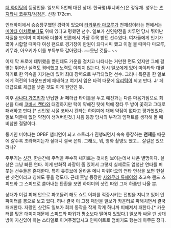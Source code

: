 [[더 화이팅]]의 등장인물. 일보의 5번째 대전 상대. 한국명(투니버스)은 정유채. 성우는 [[츠지타니 코우지]]/[[김정은]]. 신장 172cm.

인터하이에서 승승장구했던 경력이 있으며 [[타카무라 마모루]]가 천재성이라는 면에서는 [[미야타 이치로]]보다도 위에 있다고 평했던 선수. 일보가 신인왕전을 치루던 당시 뛰어난 자질을 보이며 미야타와 더불어 언론에서 가장 주목 받던 선수였다. 여자들에게 인기가 많아 시합할 때마다 여성 팬으로 경기장이 만원이 되다시피 했고 이걸 볼 때마다 마모루, 키무라, 아오키가 이를 부득부득 갈아댔다. ~~못난 것들...~~

이제 막 프로에 데뷔했을 뿐인데도 가운을 걸치고 나타나는 거만한 면도 있지만 그에 걸맞는 뛰어난 실력도 겸비했고 노력도 아끼지 않는다. 당시 일보에게 있어 미야타와 대결하기로 한 약속을 지키는데 있어 최대 장벽으로 부각되었던 선수. 그러나 특훈을 한 일보에게 격전의 1라운드만에 패배하고 여기서 입은 타격 때문에 [[유리턱]]이 되고 만다. Jr 페더급으로 체급을 낮춘 것도 이게 원인인 듯. 

이후 [[사나다 가즈키]]가 반납한 Jr 페더급 타이틀을 두고 예전과는 다른 마음가짐으로 최선을 다해 [[코바시 켄타]]와 대결하지만 턱이 약해진 탓에 턱에 정타 두 방이 꽃히고 그대로 패배하고 만다.[* 신인왕 시절 코바시 켄타는 하야미에 대해 약점이 없다고 평가했었다. 일보 덕분에 없던 약점이 생겨버린것.] 처음 등장 당시의 부각과 임팩트를 생각해 볼 때 비참한 결말이다. 

동기인 미야타는 OPBF 챔피언이 되고 스토리가 진행되면서 속속 등장하는 '''천재'''들 때문에 갈수록 초라해지는가 싶더니 결국 은퇴. 그래도, 뭐, 영화 촬영도 했고... 살길은 있으려나?

주무기는 [[샷건]]. 한순간에 주먹을 무수히 내지르는 것처럼 보이는데서 나온 별명이다. 실상은 그냥 빠른 연타. 이게 만화적 과장이 좀 있어서 그렇지 실제로도 엄청난 연타를 퍼붓는 선수들은 존재한다. 특히 유튜브에 올라온 메니 파퀴아오의 연타 연상을 보면 현실판 샷건이라고 칭해도 좋을 정도다. 근데 훗날 등장한 [[사와무라 류헤이]]의 초고속 핸드 스피드와 그 스피드로 쏟아내는 탄환을 보면 하야미의 샷건 따윈 그저 하품만 나올 뿐. 

상대가 이걸 피해 안으로 파고들려 해도 쇼트 어퍼를 적중시키는 전법을 지니고 있어 인파이터를 봉으로 보고 있다. 허나 결국 이 고정 패턴을 일보가 카운터로 파해치면서 결국 패배한다. 자랑인 샷건도 일보가 회피 동작을 작게 작게 하니까 피해져서 패한다.[* 카운터를 맞은 대미지때문에 스피드와 파워가 평소보다 떨어져 있었다.] 일보와 싸울 땐 상대방이 자신있어 하는 스타일로 이겨주겠답시고 인파이트로 덤비기도 했는데 아무튼 졌다.
